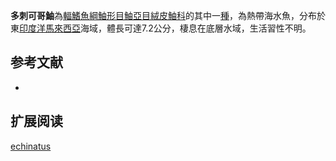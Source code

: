 {{Speciesbox
| name = 多刺可哥鮋
| status = NE
| status_system = IUCN3.1
| genus = Cocotropus
| species = echinatus
| authority = [[Cantor|Cantor]], 1849 
| synonyms = *''Corythobatus echinatus,Cantor, 1849''
}}
'''多刺可哥鮋'''為[[輻鰭魚綱|輻鰭魚綱]][[鮋形目|鮋形目]][[鮋亞目|鮋亞目]][[絨皮鮋科|絨皮鮋科]]的其中一[[種|種]]，為熱帶海水魚，分布於東[[印度洋|印度洋]][[馬來西亞|馬來西亞]]海域，體長可達7.2公分，棲息在底層水域，生活習性不明。
==参考文献==
*{{FishBase_species|genus=Cocotropus|species=echinatus|year=2014|month=6}}

== 扩展阅读 ==
{{refbegin}}
{{wikispecies-inline|Cocotropus echinatus|多刺可哥鮋}}
{{refend}}
{{Taxonbar|from=Q2324774}}

[[Category:可哥鮋屬|echinatus]]


{{鮋形目小作品}}